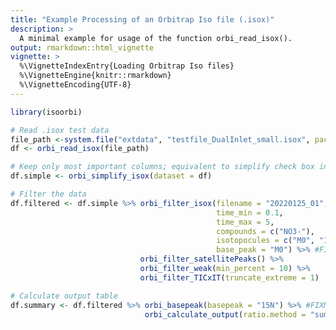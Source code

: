 ```yaml
---
title: "Example Processing of an Orbitrap Iso file (.isox)"
description: >
  A minimal example for usage of the function orbi_read_isox().
output: rmarkdown::html_vignette
vignette: >
  %\VignetteIndexEntry{Loading Orbitrap Iso files}
  %\VignetteEngine{knitr::rmarkdown}
  %\VignetteEncoding{UTF-8}
---
```


```r
library(isoorbi)
```


```r
# Read .isox test data
file_path <-system.file("extdata", "testfile_DualInlet_small.isox", package = "isoorbi")
df <- orbi_read_isox(file_path) 

# Keep only most important columns; equivalent to simplify check box in IsoX
df.simple <- orbi_simplify_isox(dataset = df)

# Filter the data
df.filtered <- df.simple %>% orbi_filter_isox(filename = "20220125_01",
                                              time_min = 0.1, 
                                              time_max = 5, 
                                              compounds = c("NO3-"),
                                              isotopocules = c("M0", "15N", "18O"),
                                              base_peak = "M0") %>% #FIXME
                             orbi_filter_satellitePeaks() %>% 
                             orbi_filter_weak(min_percent = 10) %>% 
                             orbi_filter_TICxIT(truncate_extreme = 1)

# Calculate output table
df.summary <- df.filtered %>% orbi_basepeak(basepeak = "15N") %>% #FIXME
                              orbi_calculate_output(ratio.method = "sum")

```
